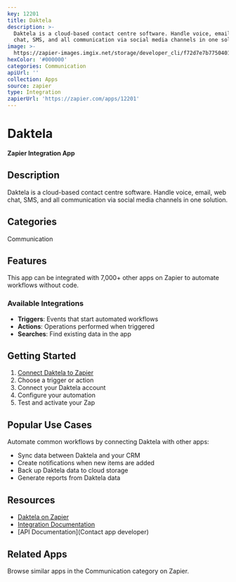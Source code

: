 ```yaml
---
key: 12201
title: Daktela
description: >-
  Daktela is a cloud-based contact centre software. Handle voice, email, web
  chat, SMS, and all communication via social media channels in one solution.
image: >-
  https://zapier-images.imgix.net/storage/developer_cli/f72d7e7b77504010ae42da5ed5400754_2.png?auto=format%2Ccompress&ixlib=python-3.0.0&q=50
hexColor: '#000000'
categories: Communication
apiUrl: ''
collection: Apps
source: zapier
type: Integration
zapierUrl: 'https://zapier.com/apps/12201'
---
```

# Daktela

**Zapier Integration App**

## Description

Daktela is a cloud-based contact centre software. Handle voice, email, web chat, SMS, and all communication via social media channels in one solution.

## Categories

Communication

## Features

This app can be integrated with 7,000+ other apps on Zapier to automate workflows without code.

### Available Integrations

- **Triggers**: Events that start automated workflows
- **Actions**: Operations performed when triggered
- **Searches**: Find existing data in the app

## Getting Started

1. [Connect Daktela to Zapier](https://zapier.com/apps/12201)
2. Choose a trigger or action
3. Connect your Daktela account
4. Configure your automation
5. Test and activate your Zap

## Popular Use Cases

Automate common workflows by connecting Daktela with other apps:

- Sync data between Daktela and your CRM
- Create notifications when new items are added
- Back up Daktela data to cloud storage
- Generate reports from Daktela data

## Resources

- [Daktela on Zapier](https://zapier.com/apps/12201)
- [Integration Documentation](https://zapier.com/apps/12201/integrations)
- [API Documentation](Contact app developer)

## Related Apps

Browse similar apps in the Communication category on Zapier.
